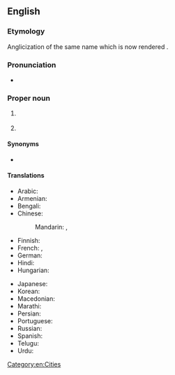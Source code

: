 ==English==

===Etymology===
Anglicization of the same {{etyl|bn|en}} name which is now rendered {{m|en|Kolkata}}.

===Pronunciation===
* {{IPA|en|/kælˈkʌtə/}}

===Proper noun===
{{en-proper noun}}

# {{former name of|en|Kolkata|nodot=1}} {{gloss|the state capital of [[West Bengal]], [[India]]}}
# {{place|en|resort|c/Suriname}}

====Synonyms====
* {{l|en|Kolkata}}

====Translations====
{{trans-top|former name of Kolkata, the capital of West Bengal}}
* Arabic: {{t|ar|كَالْكُوتَا|f|tr=kalkūtā}}
* Armenian: {{t+|hy|Կալկաթա|sc=Armn}}
* Bengali: {{t+|bn|কলকাতা}}
* Chinese:
*: Mandarin: {{t+|cmn|加爾各答|sc=Hani}}, {{t+|cmn|加尔各答|tr=Jiā'ěrgèdá|sc=Hani}}
* Finnish: {{t|fi|Kalkutta}}
* French: {{t+|fr|Calcutta|m}}, {{t|fr|Kolkata|m}}
* German: {{t+|de|Kalkutta|n}}
* Hindi: {{t+|hi|कोलकाता}}
* Hungarian: {{t+|hu|Kalkutta}}
{{trans-mid}}
* Japanese: {{t|ja|カルカッタ|tr=Karukatta}}
* Korean: {{t|ko|^캘커타}}
* Macedonian: {{t|mk|Калку́та|f}}
* Marathi: {{t|mr|कलकत्ता}}
* Persian: {{t+|fa|کلکته|tr=kalkate}}
* Portuguese: {{t|pt|Calcutá|f}}
* Russian: {{t+|ru|Кальку́тта|f}}
* Spanish: {{t+|es|Calcuta}}
* Telugu: {{t|te|కోల్కత​}}
* Urdu: {{t|ur|کلکتہ|tr=Kalkatā}}
{{trans-bottom}}

{{trans-see|current name of the city|Kolkata}}

{{sisterlinks|Kolkata}}

[[Category:en:Cities]]